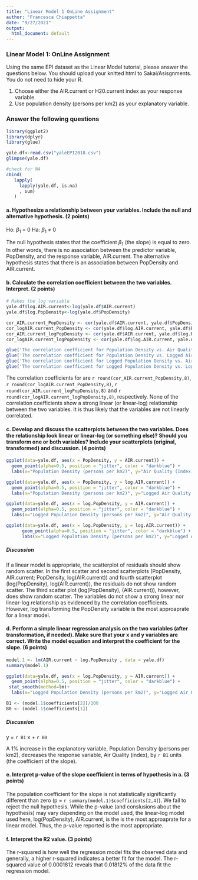 ```yaml
---
title: "Linear Model 1 OnLine Assignment"
author: "Francesca Chiappetta"
date: "9/27/2021"
output:
  html_document: default
---
```


### Linear Model 1: OnLine Assignment

Using the same EPI dataset as the Linear Model tutorial, please answer the questions below. You should upload your knitted html to Sakai/Asisgnments. You do not need to hide your R. 

1. Choose either the AIR.current or H20.current index as your response variable.
2. Use population density (persons per km2) as your explanatory variable.


### Answer the following questions 
```r
library(ggplot2)
library(dplyr)
library(glue)
```

```r
yale.df<-read.csv("yaleEPI2018.csv")
glimpse(yale.df)

#check for NA
cbind(
   lapply(
     lapply(yale.df, is.na)
     , sum)
   )
```

#### a.	  Hypothesize a relationship between your variables. Include the null and alternative hypothesis. (2 points)
Ho: $\beta_1$ = 0
Ha: $\beta_1$ $\neq$ 0

The null hypothesis states that the coefficient $\beta_1$ (the slope) is equal to zero. In other words, there is no association between the predictor variable, PopDensity, and the response variable, AIR.current. The alternative hypothesis states that there is an association between PopDensity and AIR.current.

#### b.    Calculate the correlation coefficient between the two variables. Interpret. (2 points)
```r
# Makes the log variable
yale.df$log.AIR.current<-log(yale.df$AIR.current)
yale.df$log.PopDensity<-log(yale.df$PopDensity)

cor_AIR.current_PopDensity <- cor(yale.df$AIR.current, yale.df$PopDensity)
cor_logAIR.current_PopDensity <- cor(yale.df$log.AIR.current, yale.df$PopDensity)
cor_AIR.current_logPopDensity <- cor(yale.df$AIR.current, yale.df$log.PopDensity)
cor_logAIR.current_logPopDensity <- cor(yale.df$log.AIR.current, yale.df$log.PopDensity)

```

```r
glue('The correlation coefficient for Population Density vs. Air Quality is: {round(cor_AIR.current_PopDensity,8)}')
glue('The correlation coefficient for Population Density vs. Logged Air Quality is: {round(cor_logAIR.current_PopDensity,8)}')
glue('The correlation coefficient for Logged Population Density vs. Air Quality is: {round(cor_AIR.current_logPopDensity,8)}')
glue('The correlation coefficient for Logged Population Density vs. Logged Air Quality is: {round(cor_logAIR.current_logPopDensity,8)}')
```

The correlation coefficients for are `r round(cor_AIR.current_PopDensity,8)`, `r round(cor_logAIR.current_PopDensity,8)`, `r round(cor_AIR.current_logPopDensity,8)` and `r round(cor_logAIR.current_logPopDensity,8)`, respectively. None of the correlation coefficients show a strong linear (or linear-log) relationship between the two variables. It is thus likely that the variables are not linearly correlated.

#### c.	  Develop and discuss the scatterplots between the two variables. Does the relationship look linear or linear-log (or something else)? Should you transform one or both variables? Include your scatterplots (original, transformed) and discussion. (4 points)



```r
ggplot(data=yale.df, aes(x = PopDensity, y = AIR.current)) +
  geom_point(alpha=0.5, position = "jitter", color = "darkblue") +
  labs(x="Population Density (persons per km2)", y="Air Quality (Index) in 2018", title = "Population Density vs. Air Quality (Index)", caption = "Data source: Yale Environmental Performance Index")
```

```r
ggplot(data=yale.df, aes(x = PopDensity, y = log.AIR.current)) +
  geom_point(alpha=0.5, position = "jitter", color = "darkblue") +
  labs(x="Population Density (persons per km2)", y="Logged Air Quality (Index) in 2018", title = "Population Density vs. Logged Air Quality (Index)", caption = "Data source: Yale Environmental Performance Index")
```
```r
ggplot(data=yale.df, aes(x = log.PopDensity, y = AIR.current)) +
  geom_point(alpha=0.5, position = "jitter", color = "darkblue") +
  labs(x="Logged Population Density (persons per km2)", y="Air Quality (Index) in 2018", title = "Logged Population Density vs. Air Quality (Index)", caption = "Data source: Yale Environmental Performance Index")
```

```r
ggplot(data=yale.df, aes(x = log.PopDensity, y = log.AIR.current)) +
      geom_point(alpha=0.5, position = "jitter", color = "darkblue") +
      labs(x="Logged Population Density (persons per km2)", y="Logged Air Quality (Index) in 2018", title = "Logged Population Density vs. Logged Air Quality (Index)", caption = "Data source: Yale Environmental Performance Index")
```

##### Discussion
If a linear model is appropriate, the scatterplot of residuals should show random scatter. In the first scatter and second scatterplots (PopDensity, AIR.current; PopDensity, log(AIR.current)) and fourth scatterplot (log(PopDensity), log(AIR.current)), the residuals do not show random scatter. The third scatter plot (log(PopDensity), (AIR.current)), however, does show random scatter. The variables do not show a strong linear nor linear-log relationship as evidenced by the correlation coefficients. However, log transforming the PopDensity variable is the most approaprate for a linear model.


#### d.    Perform a simple linear regression analysis on the two variables (after transformation, if needed). Make sure that your x and y variables are correct. Write the model equation and interpret the coefficient for the slope. (6 points) 

```r
model.1 <- lm(AIR.current ~ log.PopDensity , data = yale.df)
summary(model.1)
```

```r
ggplot(data=yale.df, aes(x = log.PopDensity, y = AIR.current)) +
  geom_point(alpha=0.5, position = "jitter", color = "darkblue") +
 stat_smooth(method=lm)+
  labs(x="Logged Population Density (persons per km2)", y="Logged Air Quality (Index) in 2018", title = "Logged Population Density vs. Logged Air Quality (Index)", caption = "Data source: Yale Environmental Performance Index")
```

```r
B1 <- (model.1$coefficients[2])/100
B0 <- (model.1$coefficients[1])

```

##### Discussion
y = `r B1` x + `r B0`

A 1% increase in the explanatory variable, Population Densitry (persons per km2), decreases the response variable, Air Quality (index), by `r B1` units (the coefficient of the slope).

#### e.    Interpret p-value of the slope coefficient in terms of hypothesis in a. (3 points)

The population coefficient for the slope is not statistically significantly different than zero (p = `r summary(model.1)$coefficients[2,4]`). We fail to reject the null hypothesis. While the p-value  (and conslusions about the hypothesis) may vary depending on the model used, the linear-log model used here, log(PopDensity), AIR.current, is the is the most approaprate for a linear model. Thus, the p-value reported is the most appropriate.


#### f.    Interpret the R2 value. (3 points)

The r-squared is how well the regression model fits the observed data and generally, a higher r-squared indicates a better fit for the model. The r-squared value of 0.0001812 reveals that 0.01812% of the data fit the regression model. 
